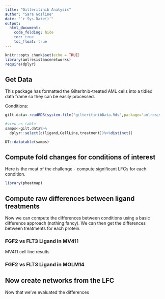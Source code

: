 ```yaml
---
title: "Gilteritinib Analysis"
author: "Sara Gosline"
date: "`r Sys.Date()`"
output:
  html_document:
    code_folding: hide
    toc: true
    toc_float: true
---
```


```r
knitr::opts_chunk$set(echo = TRUE)
library(amlresistancenetworks)
require(dplyr)
```

## Get Data

This package has formatted the Gilteritnib-treated AML cells into a tidied data frame so they can be easily processed. 

Conditions:
```r
gilt.data<-readRDS(system.file('gilteritinibData.Rds',package='amlresistancenetworks'))

#view as table
samps<-gilt.data%>%
  dplyr::select(c(ligand,CellLine,treatment))%>%distinct()

DT::datatable(samps)
```

## Compute fold changes for conditions of interest


Here is the meat of the challenge - compute significant LFCs for each condition.

```r

library(pheatmap)

```
## Compute raw differences between ligand treatments

Now we can compute the differences between conditions using a basic difference approach (nothing fancy). We can then get the differences between treatments for each protein. 

### FGF2 vs FLT3 Ligand in MV411

MV411 cell line results

### FGF2 vs FLT3 Ligand in MOLM14 


## Now create networks from the LFC
Now that we've evaluated the differences 
